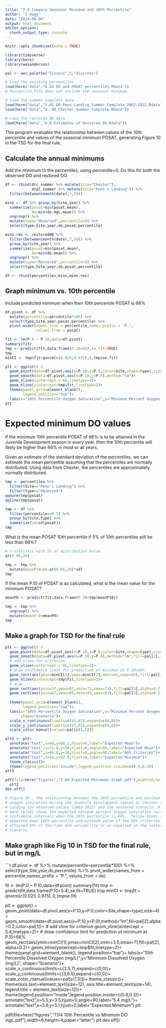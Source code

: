 ```yaml
---
title: "7.0 Compare Seasonal Minimum and 10th Percentile"
author: "J Hagy"
date: "2024-09-04"
output: html_document
editor_options: 
  chunk_output_type: console
---
```


```r
knitr::opts_chunk$set(echo = TRUE)

library(tidyverse)
library(here)
library(wesanderson)

pal <- wes_palette("Zissou1",5,"discrete")

# Load the existing percentiles
load(here("data","6.02 DO and POSAT percentiles.Rdata"))
# Percentile file does not include the seasonal minimum

# Load the summer complete data
load(here("data","5.01 DR_Penn_Landing_Summer_Complete 2002-2022.Rdata"))
load(here("data","5. DR_Chester_Summer_Complete.Rdata"))

# Load the restored DO data
load(here("data","6.0 Estimates of Restored DO.Rdata"))

```

This program evaluates the relationship between values of the 10th percentile and values of the seasonal minimum POSAT, generating Figure 10 in the TSD for the final rule.


## Calculate the annual minimums
Add the minimum to the percentiles, using percentile=0.  Do this for both the observed DO and restored DO.

```r

df <- rbind(drc_summer %>% mutate(Site="Chester"),
            drpl_summer %>% mutate(Site="Penn's Landing")) %>% 
  filter(between(month(date),7,10))

mins <- df %>% group_by(Site,year) %>% 
  summarize(posat=min(posat.mean),
            do=min(do.mgL.mean)) %>% 
  ungroup() %>% 
  mutate(type="Observed",percentile=0) %>% 
  select(type,Site,year,do,posat,percentile)

mins.res <- restoredWQ %>% 
  filter(between(month(date),7,10)) %>% 
  group_by(Site,year) %>%
  summarize(posat=min(posat.mean),
            do=min(do.mean)) %>% 
  ungroup() %>% 
  mutate(type="Restored",percentile=0) %>% 
  select(type,Site,year,do,posat,percentile)

df <- rbind(percentiles,mins,mins.res)

```

## Graph minimum vs. 10th percentile
Include predicted minimum when then 10th percentile POSAT is 66%

```r

df.pivot <- df %>% 
  mutate(percentile=percentile*100) %>% 
  select(type,Site,year,posat,percentile) %>% 
  pivot_wider(names_from = percentile,names_prefix = "P.",
              values_from = posat)

fit <- lm(P.0 ~ P.10,data=df.pivot)
summary(fit)
tmp <- predict(fit,data.frame(P.10=66),se.fit=TRUE)
tmp
minCI <- tmp$fit+qnorm(c(0.025,0.975),0,tmp$se.fit)

plt <- ggplot() +
  geom_point(data=df.pivot,aes(x=P.10,y=P.0,color=Site,shape=type),size=4)+
  geom_smooth(data=df.pivot,aes(x=P.10,y=P.0),method="lm")+
  geom_vline(xintercept = 66,linetype=2)+
  geom_hline(yintercept=tmp$fit,linetype=2)+
  theme(panel.grid=element_blank(),
        legend.position="top")+
  labs(x="10th Percentile Oxygen Saturation",y="Minimum Percent Oxygen Saturation")
plt

```

# Expected minimum DO values
If the minimum 10th percentile POSAT of 66% is to be attained in the Juvenile Development season in every year, then the 10th percentile will likely be higher than 66% in most or all years. 

Given an estimate of the standard deviation of the percentiles, we can estimate the mean percentile assuming that the percentiles are normally distributed.  Using data from Chester, the percentiles are approximately normally distributed.

```r

tmp <- percentiles %>% 
  filter(Site=="Penn's Landing") %>% 
  filter(type=="Observed")
qqnorm(tmp$posat)
qqline(tmp$posat)

tmp <- df %>% 
  filter(percentile==0.1) %>% 
  group_by(Site,type) %>% 
  summarize(sd=sd(posat))
tmp

```

What is the mean POSAT 10th percentile if 5% of 10th percentiles will be less than 66%?

```r

# t-statistic with 5% of distribution below.
qt(0.05,20)

tmp <- tmp %>% 
  mutate(meanP10=66-qt(0.05,20)*sd)
tmp

```

If the mean P.10 of POSAT is as calculated, what is the mean value for the minimum POSAT?  

```r

meanP0 <- predict(fit,data.frame(P.10=tmp$meanP10))

tmp <- tmp %>%
  ungroup() %>% 
  mutate(meanP.0=meanP0)
tmp

```

## Make a graph for TSD for the final rule

```r

plt <- ggplot() +
  geom_point(data=df.pivot,aes(x=P.10,y=P.0,color=Site,shape=type),size=4)+
  geom_smooth(data=df.pivot,aes(x=P.10,y=P.0),method="lm",fill=pal[2],alpha=0.2,color=pal[1])+
  # add vline for criterion
  geom_vline(xintercept = 66,linetype=2)+
  # draw confidence limit for prediction of minimum at P.10=66%
  geom_rect(aes(ymin=minCI[1],ymax=minCI[2],xmin=43,xmax=83),fill=pal[2],alpha=0.2)+
  geom_hline(yintercept=tmp$fit,linetype=2)+
  # draw 
  geom_rect(aes(ymin=37,ymax=82,xmin=71,xmax=73),fill=pal[3],alpha=0.2)+
  geom_rect(aes(ymin=67,ymax=69,xmin=43,xmax=83),fill=pal[3],alpha=0.2)+
  
  theme(panel.grid=element_blank(),
        legend.position="top")+
  labs(x="10th Percentile Oxygen Saturation",y="Minimum Percent Oxygen Saturation",
       shape="Scenario")+
  scale_x_continuous(limits=c(43,83),expand=c(0,0))+
  scale_y_continuous(limits=c(37,82),expand=c(0,0))+
  scale_color_manual(values=pal[c(1,5)])

plt2 <- plt+  
  annotate("text",x=44,y=68.2,hjust=0,label="Expected Mean")+
  annotate("text",x=71.8,y=38,hjust=0,angle=90,label="Expected Mean")+
  annotate("text",x=66.8,y=38,hjust=0,angle=90,label="66% Criterion")+
  annotate("text",x=44,y=62.8,hjust=0,label="Expected Minimum")+
  theme_classic()+
  theme(legend.position="inside",legend.position.inside=c(0.9,0.3))
plt2

pdf(file=here("figures","7.04 Expected Minimums Graph.pdf"),width=6,height=4,paper="letter")
  plt2
dev.off()

# Figure XX.  The relationship between the 10th percentile and minimum percent
# oxygen saturation during the Juvenile Development season at Chester and Penn’s
# Landing for observed values (2002-2022) and the restored scenario. A colored
# band (blue) shows the expected minimum percent oxygen saturation (with 95%
# confidence interval) when the 10th percentile is 66%.  Yellow bands show the
# expected mean 10th percentile and minimum value if the 66% criterion value is
# attained 95% of the time and variability is as expected in the restored DO
# scenario.
```

## Make graph like Fig 10 in TSD for the final rule, but in mg/L

```r

df.pivot <- df %>% 
  mutate(percentile=percentile*100) %>% 
  select(type,Site,year,do,percentile) %>% 
  pivot_wider(names_from = percentile,names_prefix = "P.",
              values_from = do)

 fit <- lm(P.0 ~ P.10,data=df.pivot)
 summary(fit)
 tmp <- predict(fit,data.frame(P.10=5.4),se.fit=TRUE)
 tmp
 minCI <- tmp$fit+qnorm(c(0.025,0.975),0,tmp$se.fit)


plt <- ggplot() +
  geom_point(data=df.pivot,aes(x=P.10,y=P.0,color=Site,shape=type),size=4)+
  geom_smooth(data=df.pivot,aes(x=P.10,y=P.0),method="lm",fill=pal[2],alpha=0.2,color=pal[1])+
  # add vline for criterion
  geom_vline(xintercept = 5.4,linetype=2)+
  # draw confidence limit for prediction of minimum at P.10=66%
  geom_rect(aes(ymin=minCI[1],ymax=minCI[2],xmin=3.5,xmax=7),fill=pal[2],alpha=0.2)+
  geom_hline(yintercept=tmp$fit,linetype=2)+
  theme(panel.grid=element_blank(),
        legend.position="top")+
  labs(x="10th Percentile Dissolved Oxygen (mg/L)",y="Minimum Dissolved Oxygen (mg/L)",
       shape="Scenario")+
  scale_x_continuous(limits=c(3.5,7),expand=c(0,0))+
  scale_y_continuous(limits=c(3,6.5),expand=c(0,0))+
  scale_color_manual(values=pal[c(1,5)])+
  theme_classic()+
  theme(axis.text=element_text(size=12),
        axis.title=element_text(size=14),
        legend.title = element_text(size=12))+
  theme(legend.position="inside",legend.position.inside=c(0.8,0.3))+
  annotate("text",x=5.5,y=3.5,hjust=0,angle=90,label="5.4 mg/L")+
  annotate("text",x=3.6,y=5.1,hjust=0,label="Expected Minimum")
plt
  
pdf(file=here("figures","7.04 10th Percentile vs Minimum DO mgL.pdf"),width=6,height=4,paper="letter")
  plt
dev.off()
